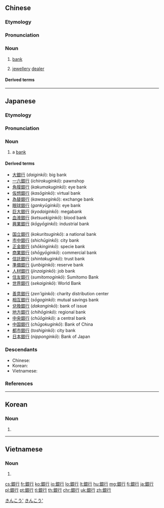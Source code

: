 {{also|银行}}
==Chinese==
{{zh-forms|s=银行}}
{{wikipedia|lang=zh}}

===Etymology===
{{wasei kango||ぎんこう|bank||jewellery dealer}}

===Pronunciation===
{{zh-pron
|m=yínháng
|c=ngan4 hong4,ngan4 hong4-2
|c_note=ngan4 hong4-2 - dated
|h=pfs=ngiùn-hòng
|md=ngṳ̀ng-òng
|mn=zz,kh,yl,tn,tc:gîn-hâng/xm,qz,tp,lk,km,mg,hc:gûn-hâng/sx:gîrn-hâng
|w=3nyin hhaan
|ma=y
|cat=n
}}

===Noun===
{{zh-noun}}

# [[bank]] {{gloss|financial institution}} {{zh-mw|家|間|個}}
#: {{zh-x|銀行{háng} 出納員|'''bank''' teller}}
#: {{zh-x|銀行{háng} 業務|'''banking''' business}}
#: {{zh-x|銀行{háng} 集團|'''banking''' group}}
# {{lb|zh|literary|archaic}} [[jewellery]] [[dealer]]

====Derived terms====
{{zh-der|儲蓄銀行|花旗銀行|日本銀行|世界銀行|投資銀行|英格蘭銀行|英倫銀行|銀行對帳單|銀行家|銀行卡|銀行業|銀行賬戶}}

{{zh-cat|Beginning|Banking}}

----

==Japanese==

===Etymology===
{{wikipedia|lang=ja}}
{{ja-kanjitab|ぎん|こう|yomi=o}}
{{compound|lang=ja|sort=きんこう'|銀|t1=medium of [[exchange]]; [[money]]|tr1=[[gin]]|行|t2=[[business]] [[establishment]]; [[firm]]|tr2=kō}}

===Pronunciation===
{{ja-pron|ぎんこう|y=ko|acc=h|acc_ref=NHK,DJR,SMK5}}

===Noun===
{{ja-noun|count=行|ぎんこう|hhira=ぎんかう}}

# a [[bank]] {{gloss|financial institution}}

====Derived terms====
{{rel-top3|Terms containing "銀行"}}
* [[大銀行]] (''daiginkō''): big bank
* [[一六銀行]] (''ichirokuginkō''): pawnshop
* [[角膜銀行]] (''kakumakuginkō''): eye bank
* [[仮想銀行]] (''kasōginkō''): virtual bank
* [[為替銀行]] (''kawaseginkō''): exchange bank
* [[眼球銀行]] (''gankyūginkō''): eye bank
* [[巨大銀行]] (''kyodaiginkō''): megabank
* [[血液銀行]] (''ketsuekiginkō''): blood bank
* [[興業銀行]] (''kōgyōginkō''): industrial bank
{{rel-mid3}}
* [[国立銀行]] (''kokuritsuginkō''): a national bank
* [[市中銀行]] (''shichūginkō''): city bank
* [[正金銀行]] (''shōkinginkō''): specie bank
* [[商業銀行]] (''shōgyōginkō''): commercial bank
* [[信託銀行]] (''shintakuginkō''): trust bank
* [[準備銀行]] (''junbiginkō''): reserve bank
* [[人材銀行]] (''jinzaiginkō''): job bank
* [[住友銀行]] (''sumitomoginkō''): Sumitomo Bank
* [[世界銀行]] (''sekaiginkō''): World Bank
{{rel-mid3}}
* [[善意銀行]] (''zen'iginkō''): charity distribution center
* [[相互銀行]] (''sōgoginkō''): mutual savings bank
* [[兌換銀行]] (''dakanginkō''): bank of issue
* [[地方銀行]] (''chihōginkō''): regional bank
* [[中央銀行]] (''chūōginkō''): a central bank
* [[中国銀行]] (''chūgokuginkō''): Bank of China
* [[都市銀行]] (''toshiginkō''): city bank
* [[日本銀行]] (''nipponginkō''): Bank of Japan
{{rel-bottom}}

===Descendants===
* Chinese: {{zh-l|銀行}}
* Korean: {{ko-l|은행}}
* Vietnamese: {{vi-l|ngân hàng}}

===References===
<references/>

[[Category:Japanese basic words|きんこう']]
[[Category:ja:Banking|きんこう']]

----

==Korean==
{{ko-hanjatab}}

===Noun===
{{ko-noun|rv=|hangeul=은행}}

# {{hanja form of|은행|[[bank]], financial institution}}

----

==Vietnamese==
{{vi-hantutab}}

===Noun===
{{vi-hantu}}

# {{han tu form of|ngân hàng|[[bank]], financial institution}}

[[cs:銀行]]
[[fr:銀行]]
[[ko:銀行]]
[[io:銀行]]
[[lo:銀行]]
[[lt:銀行]]
[[hu:銀行]]
[[mg:銀行]]
[[fj:銀行]]
[[ja:銀行]]
[[pl:銀行]]
[[pt:銀行]]
[[tl:銀行]]
[[th:銀行]]
[[chr:銀行]]
[[uk:銀行]]
[[zh:銀行]]